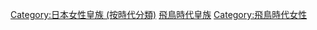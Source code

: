 [[Category:日本女性皇族_(按時代分類)|Category:日本女性皇族 (按時代分類)]]
[[Category:飛鳥時代皇族|飛鳥時代皇族]]
[[Category:飛鳥時代女性|Category:飛鳥時代女性]]